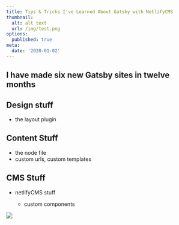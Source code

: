 ```yaml
---
title: Tips & Tricks I've Learned About Gatsby with NetlifyCMS
thumbnail:
  alt: alt text
  url: /img/test.png
options:
  published: true
meta:
  date: '2020-01-02'
---
```

## I have made six new Gatsby sites in twelve months

## Design stuff

* the layout plugin

## Content Stuff

* the node file
* custom urls, custom templates

## CMS Stuff

* netlifyCMS stuff

  * custom components



![](/img/test.png)
